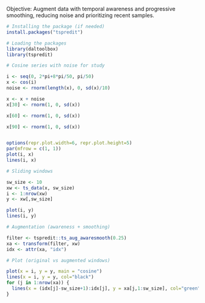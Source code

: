 Objective: Augment data with temporal awareness and progressive smoothing, reducing noise and prioritizing recent samples.

```r
# Installing the package (if needed)
install.packages("tspredit")
```

```r
# Loading the packages
library(daltoolbox)
library(tspredit) 
```


```r
# Cosine series with noise for study

i <- seq(0, 2*pi+8*pi/50, pi/50)
x <- cos(i)
noise <- rnorm(length(x), 0, sd(x)/10)

x <- x + noise
x[30] <- rnorm(1, 0, sd(x))

x[60] <- rnorm(1, 0, sd(x))

x[90] <- rnorm(1, 0, sd(x))


options(repr.plot.width=6, repr.plot.height=5)  
par(mfrow = c(1, 1))
plot(i, x)
lines(i, x)
```

```r
# Sliding windows

sw_size <- 10
xw <- ts_data(x, sw_size)
i <- 1:nrow(xw)
y <- xw[,sw_size]

plot(i, y)
lines(i, y)
```

```r
# Augmentation (awareness + smoothing)

filter <- tspredit::ts_aug_awaresmooth(0.25)
xa <- transform(filter, xw)
idx <- attr(xa, "idx")
```

```r
# Plot (original vs augmented windows)

plot(x = i, y = y, main = "cosine")
lines(x = i, y = y, col="black")
for (j in 1:nrow(xa)) {
  lines(x = (idx[j]-sw_size+1):idx[j], y = xa[j,1:sw_size], col="green")
}
```

